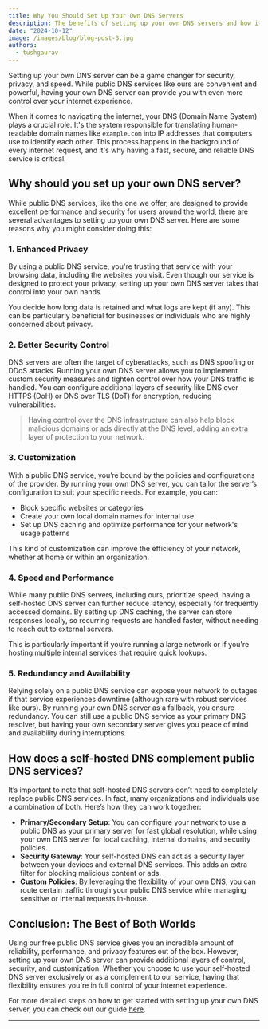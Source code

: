 ```yaml
---
title: Why You Should Set Up Your Own DNS Servers
description: The benefits of setting up your own DNS servers and how it complements public DNS services.
date: "2024-10-12"
image: /images/blog/blog-post-3.jpg
authors:
  - tushgaurav
---
```


<Callout>
  Setting up your own DNS server can be a game changer for security, privacy,
  and speed. While public DNS services like ours are convenient and powerful,
  having your own DNS server can provide you with even more control over your
  internet experience.
</Callout>

When it comes to navigating the internet, your DNS (Domain Name System) plays a crucial role. It's the system responsible for translating human-readable domain names like `example.com` into IP addresses that computers use to identify each other. This process happens in the background of every internet request, and it's why having a fast, secure, and reliable DNS service is critical.

## Why should you set up your own DNS server?

While public DNS services, like the one we offer, are designed to provide excellent performance and security for users around the world, there are several advantages to setting up your own DNS server. Here are some reasons why you might consider doing this:

### 1. **Enhanced Privacy**

By using a public DNS service, you're trusting that service with your browsing data, including the websites you visit. Even though our service is designed to protect your privacy, setting up your own DNS server takes that control into your own hands.

You decide how long data is retained and what logs are kept (if any). This can be particularly beneficial for businesses or individuals who are highly concerned about privacy.

### 2. **Better Security Control**

DNS servers are often the target of cyberattacks, such as DNS spoofing or DDoS attacks. Running your own DNS server allows you to implement custom security measures and tighten control over how your DNS traffic is handled. You can configure additional layers of security like DNS over HTTPS (DoH) or DNS over TLS (DoT) for encryption, reducing vulnerabilities.

> Having control over the DNS infrastructure can also help block malicious domains or ads directly at the DNS level, adding an extra layer of protection to your network.

### 3. **Customization**

With a public DNS service, you’re bound by the policies and configurations of the provider. By running your own DNS server, you can tailor the server’s configuration to suit your specific needs. For example, you can:

- Block specific websites or categories
- Create your own local domain names for internal use
- Set up DNS caching and optimize performance for your network's usage patterns

This kind of customization can improve the efficiency of your network, whether at home or within an organization.

### 4. **Speed and Performance**

While many public DNS servers, including ours, prioritize speed, having a self-hosted DNS server can further reduce latency, especially for frequently accessed domains. By setting up DNS caching, the server can store responses locally, so recurring requests are handled faster, without needing to reach out to external servers.

This is particularly important if you’re running a large network or if you're hosting multiple internal services that require quick lookups.

### 5. **Redundancy and Availability**

Relying solely on a public DNS service can expose your network to outages if that service experiences downtime (although rare with robust services like ours). By running your own DNS server as a fallback, you ensure redundancy. You can still use a public DNS service as your primary DNS resolver, but having your own secondary server gives you peace of mind and availability during interruptions.

## How does a self-hosted DNS complement public DNS services?

It’s important to note that self-hosted DNS servers don’t need to completely replace public DNS services. In fact, many organizations and individuals use a combination of both. Here’s how they can work together:

- **Primary/Secondary Setup**: You can configure your network to use a public DNS as your primary server for fast global resolution, while using your own DNS server for local caching, internal domains, and security policies.
- **Security Gateway**: Your self-hosted DNS can act as a security layer between your devices and external DNS services. This adds an extra filter for blocking malicious content or ads.
- **Custom Policies**: By leveraging the flexibility of your own DNS, you can route certain traffic through your public DNS service while managing sensitive or internal requests in-house.

## Conclusion: The Best of Both Worlds

Using our free public DNS service gives you an incredible amount of reliability, performance, and privacy features out of the box. However, setting up your own DNS server can provide additional layers of control, security, and customization. Whether you choose to use your self-hosted DNS server exclusively or as a complement to our service, having that flexibility ensures you're in full control of your internet experience.

For more detailed steps on how to get started with setting up your own DNS server, you can check out our guide [here](/guides/setup-dns-server).

---
